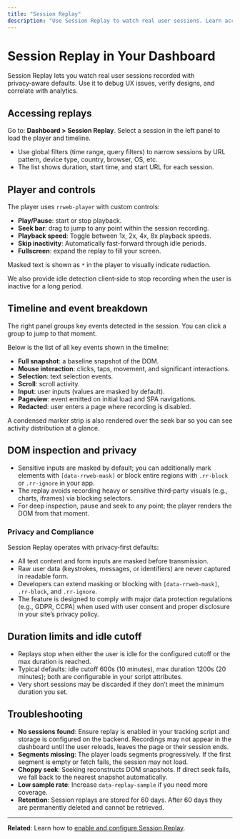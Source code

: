 ```yaml
---
title: "Session Replay"
description: "Use Session Replay to watch real user sessions. Learn access paths, timeline markers, controls, skip inactivity, DOM inspection, and limits."
---
```



# Session Replay in Your Dashboard

Session Replay lets you watch real user sessions recorded with privacy‑aware defaults. Use it to debug UX issues, verify designs, and correlate with analytics.

## Accessing replays

Go to: **Dashboard > Session Replay**. Select a session in the left panel to load the player and timeline.

- Use global filters (time range, query filters) to narrow sessions by URL pattern, device type, country, browser, OS, etc.
- The list shows duration, start time, and start URL for each session.

## Player and controls

The player uses `rrweb-player` with custom controls:

- **Play/Pause**: start or stop playback.
- **Seek bar**: drag to jump to any point within the session recording.
- **Playback speed**: Toggle between 1x, 2x, 4x, 8x playback speeds.
- **Skip inactivity**: Automatically fast-forward through idle periods.
- **Fullscreen**: expand the replay to fill your screen.

Masked text is shown as `*` in the player to visually indicate redaction.

<Callout type="info">
We also provide idle detection client‑side to stop recording when the user is inactive for a long period.
</Callout>

## Timeline and event breakdown

The right panel groups key events detected in the session. You can click a group to jump to that moment.

Below is the list of all key events shown in the timeline:

- **Full snapshot**: a baseline snapshot of the DOM.
- **Mouse interaction**: clicks, taps, movement, and significant interactions.
- **Selection**: text selection events.
- **Scroll**: scroll activity.
- **Input**: user inputs (values are masked by default).
- **Pageview**: event emitted on initial load and SPA navigations.
- **Redacted**: user enters a page where recording is disabled.

A condensed marker strip is also rendered over the seek bar so you can see activity distribution at a glance.

## DOM inspection and privacy

- Sensitive inputs are masked by default; you can additionally mark elements with `[data-rrweb-mask]` or block entire regions with `.rr-block` or `.rr-ignore` in your app.
- The replay avoids recording heavy or sensitive third‑party visuals (e.g., charts, iframes) via blocking selectors.
- For deep inspection, pause and seek to any point; the player renders the DOM from that moment.

### Privacy and Compliance

Session Replay operates with privacy‑first defaults:

- All text content and form inputs are masked before transmission.
- Raw user data (keystrokes, messages, or identifiers) are never captured in readable form.
- Developers can extend masking or blocking with `[data-rrweb-mask]`, `.rr-block`, and `.rr-ignore`.
- The feature is designed to comply with major data protection regulations (e.g., GDPR, CCPA) when used with user consent and proper disclosure in your site’s privacy policy.

## Duration limits and idle cutoff

- Replays stop when either the user is idle for the configured cutoff or the max duration is reached.
- Typical defaults: idle cutoff 600s (10 minutes), max duration 1200s (20 minutes); both are configurable in your script attributes.
- Very short sessions may be discarded if they don’t meet the minimum duration you set.

## Troubleshooting

- **No sessions found**: Ensure replay is enabled in your tracking script and storage is configured on the backend. Recordings may not appear in the dashboard until the user reloads, leaves the page or their session ends.
- **Segments missing**: The player loads segments progressively. If the first segment is empty or fetch fails, the session may not load.
- **Choppy seek**: Seeking reconstructs DOM snapshots. If direct seek fails, we fall back to the nearest snapshot automatically.
- **Low sample rate**: Increase `data-replay-sample` if you need more coverage.
- **Retention**: Session replays are stored for 60 days. After 60 days they are permanently deleted and cannot be retrieved.

---

**Related**: Learn how to [enable and configure Session Replay](/integration/session-replay).